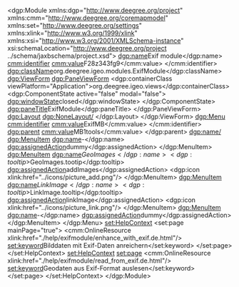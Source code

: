 <?xml version="1.0" encoding="UTF-8"?>
<dgp:Module xmlns:dgp="http://www.deegree.org/project" xmlns:cmm="http://www.deegree.org/coremapmodel" xmlns:set="http://www.deegree.org/settings" xmlns:xlink="http://www.w3.org/1999/xlink" xmlns:xsi="http://www.w3.org/2001/XMLSchema-instance" xsi:schemaLocation="http://www.deegree.org/project ../schema/jaxbschema/project.xsd">
	<dgp:name>Exif module</dgp:name>
	<cmm:identifier>
		<cmm:value>F28z343fg9</cmm:value>
	</cmm:identifier>
	<dgp:className>org.deegree.igeo.modules.ExifModule</dgp:className>
	<dgp:ViewForm>
		<dgp:PaneViewForm>
			<dgp:containerClass viewPlatform="Application">org.deegree.igeo.views</dgp:containerClass>
			<dgp:ComponentState active="false" modal="false">
				<dgp:windowState>closed</dgp:windowState>
			</dgp:ComponentState>
			<dgp:paneTitle>ExifModule</dgp:paneTitle>
		</dgp:PaneViewForm>
		<dgp:Layout>
			<dgp:NoneLayout/>
		</dgp:Layout>
	</dgp:ViewForm>
	<dgp:Menu>
		<cmm:identifier>
			<cmm:value>ExifMB</cmm:value>
		</cmm:identifier>
		<dgp:parent>
			<cmm:value>MB1tools</cmm:value>
		</dgp:parent>
		<dgp:name/>
        <dgp:MenuItem>
            <dgp:name>-</dgp:name>
            <dgp:assignedAction>dummy</dgp:assignedAction>
        </dgp:MenuItem>
		<dgp:MenuItem>
			<dgp:name>$GeoImages</dgp:name>
			<dgp:tooltip>$GeoImages.tootip</dgp:tooltip>
			<dgp:assignedAction>addImages</dgp:assignedAction>
			<dgp:icon xlink:href="../icons/picture_add.png"/>
		</dgp:MenuItem>
		<dgp:MenuItem>
			<dgp:name>$LinkImage</dgp:name>
			<dgp:tooltip>$LinkImage.tooltip</dgp:tooltip>
			<dgp:assignedAction>linkImage</dgp:assignedAction>
			<dgp:icon xlink:href="../icons/picture_link.png"/>
		</dgp:MenuItem>
        <!-- fügt eine Trennlinie ein -->
		<dgp:MenuItem>
			<dgp:name>-</dgp:name>
			<dgp:assignedAction>dummy</dgp:assignedAction>
		</dgp:MenuItem>
	</dgp:Menu>
	<!-- dgp:ToolBarEntry assignedGroup="TBExifGroup">
        <cmm:identifier>
            <cmm:value>rtsdafre4dfdg4</cmm:value>
        </cmm:identifier>
        <dgp:name />
        <dgp:tooltip>$GeoImages.tootip</dgp:tooltip>
        <dgp:assignedAction>addImages</dgp:assignedAction>
        <dgp:icon xlink:href="../icons/picture_add.png" />
        <dgp:entryType>PushButton</dgp:entryType>
    </dgp:ToolBarEntry>
	<dgp:ToolBarEntry assignedGroup="TBExifGroup">
        <cmm:identifier>
            <cmm:value>2344dfdg4</cmm:value>
        </cmm:identifier>
        <dgp:name />
        <dgp:tooltip>$LinkImage.tooltip</dgp:tooltip>
        <dgp:assignedAction>linkImage</dgp:assignedAction>
        <dgp:icon xlink:href="../icons/picture_link.png" />
        <dgp:entryType>PushButton</dgp:entryType>
    </dgp:ToolBarEntry-->
	<set:HelpContext>
		<set:page mainPage="true">
			<cmm:OnlineResource xlink:href="./help/exifmodule/enhance_with_exif.de.html"/>
			<set:keyword>Bilddaten mit Exif-Daten anreichern</set:keyword>
		</set:page>
	</set:HelpContext>
	<set:HelpContext>
		<set:page>
			<cmm:OnlineResource xlink:href="./help/exifmodule/read_from_exif.de.html"/>
			<set:keyword>Geodaten aus Exif-Format auslesen</set:keyword>
		</set:page>
	</set:HelpContext>
</dgp:Module>
